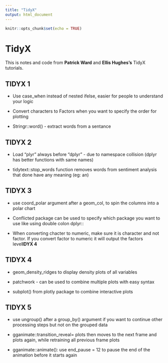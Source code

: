 ```yaml
---
title: "TidyX"
output: html_document
---
```


```r
knitr::opts_chunk$set(echo = TRUE)
```

# TidyX

This is notes and code from **Patrick Ward** and **Ellis Hughes's** TidyX tutorials.

## **TIDYX 1**

-   Use case\_when instead of nested ifelse, easier for people to understand your logic

-   Convert characters to Factors when you want to specify the order for plotting

-   Stringr::word() - extract words from a sentance

## **TIDYX 2**

-   Load "plyr" always before "dplyr" - due to namespace collision (dplyr has better functions with same names)

-   tidytext::stop\_words function removes words from sentiment analysis that done have any meaning (eg: an)

## **TIDYX 3**

-   use coord\_polar argument after a geom\_col, to spin the columns into a polar chart

-   Conflicted package can be used to specify which package you want to use like using double colon dplyr::

-   When converting chacter to numeric, make sure it is character and not factor. If you convert factor to numeric it will output the factors level**IDYX 4**

## **TIDYX 4**

-   geom\_density\_ridges to display density plots of all variables

-   patchwork - can be used to combine multiple plots with easy syntax

-   subplot() from plotly package to combine interactive plots

## **TIDYX 5**

-   use ungroup() after a group\_by() argument if you want to continue other processing steps but not on the grouped data

-   gganimate::transition\_reveal= plots then moves to the next frame and plots again, while retraining all previous frame plots

-   gganimate::animate(): use end\_pause = 12 to pause the end of the animation before it starts again
